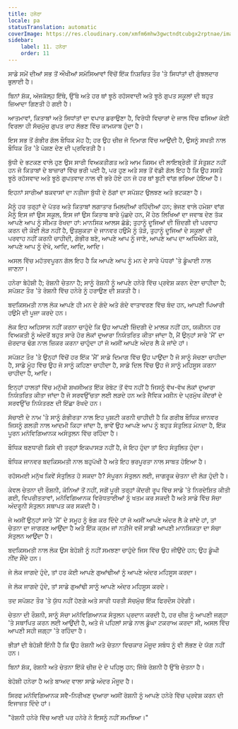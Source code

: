 ```yaml
---
title: ਹਨੇਰਾ
locale: pa
statusTranslation: automatic
coverImage: https://res.cloudinary.com/xmfm6mhw3gwctndtcubgx2rptnae/image/upload/v1741354419/small_cover_la_gran_rebelion_28716e29d2.webp
sidebar:
    label: 11. ਹਨੇਰਾ
    order: 11
---
```

ਸਾਡੇ ਸਮੇਂ ਦੀਆਂ ਸਭ ਤੋਂ ਔਖੀਆਂ ਸਮੱਸਿਆਵਾਂ ਵਿੱਚੋਂ ਇੱਕ ਨਿਸ਼ਚਿਤ ਤੌਰ 'ਤੇ ਸਿਧਾਂਤਾਂ ਦੀ ਗੁੰਝਲਦਾਰ ਭੁਲਾਈ ਹੈ।

ਬਿਨਾਂ ਸ਼ੱਕ, ਅੱਜਕੱਲ੍ਹ ਇੱਥੇ, ਉੱਥੇ ਅਤੇ ਹਰ ਥਾਂ ਝੂਠੇ ਰਹੱਸਵਾਦੀ ਅਤੇ ਝੂਠੇ ਗੁਪਤ ਸਕੂਲਾਂ ਦੀ ਬਹੁਤ ਜ਼ਿਆਦਾ ਗਿਣਤੀ ਹੋ ਗਈ ਹੈ।

ਆਤਮਾਵਾਂ, ਕਿਤਾਬਾਂ ਅਤੇ ਸਿਧਾਂਤਾਂ ਦਾ ਵਪਾਰ ਡਰਾਉਣਾ ਹੈ, ਵਿਰੋਧੀ ਵਿਚਾਰਾਂ ਦੇ ਜਾਲ ਵਿੱਚ ਫਸਿਆ ਕੋਈ ਵਿਰਲਾ ਹੀ ਸੱਚਮੁੱਚ ਗੁਪਤ ਰਾਹ ਲੱਭਣ ਵਿੱਚ ਕਾਮਯਾਬ ਹੁੰਦਾ ਹੈ।

ਇਸ ਸਭ ਤੋਂ ਗੰਭੀਰ ਗੱਲ ਬੌਧਿਕ ਮੋਹ ਹੈ; ਹਰ ਉਹ ਚੀਜ਼ ਜੋ ਦਿਮਾਗ ਵਿੱਚ ਆਉਂਦੀ ਹੈ, ਉਸਨੂੰ ਸਖਤੀ ਨਾਲ ਬੌਧਿਕ ਤੌਰ 'ਤੇ ਪੋਸ਼ਣ ਦੇਣ ਦੀ ਪ੍ਰਵਿਰਤੀ ਹੈ।

ਬੁੱਧੀ ਦੇ ਭਟਕਣ ਵਾਲੇ ਹੁਣ ਉਸ ਸਾਰੀ ਵਿਅਕਤੀਗਤ ਅਤੇ ਆਮ ਕਿਸਮ ਦੀ ਲਾਇਬ੍ਰੇਰੀ ਤੋਂ ਸੰਤੁਸ਼ਟ ਨਹੀਂ ਹਨ ਜੋ ਕਿਤਾਬਾਂ ਦੇ ਬਾਜ਼ਾਰਾਂ ਵਿੱਚ ਭਰੀ ਪਈ ਹੈ, ਪਰ ਹੁਣ ਅਤੇ ਸਭ ਤੋਂ ਵੱਡੀ ਗੱਲ ਇਹ ਹੈ ਕਿ ਉਹ ਸਸਤੇ ਝੂਠੇ ਰਹੱਸਵਾਦ ਅਤੇ ਝੂਠੇ ਗੁਪਤਵਾਦ ਨਾਲ ਵੀ ਭਰੇ ਹੋਏ ਹਨ ਜੋ ਹਰ ਥਾਂ ਬੂਟੀ ਵਾਂਗ ਭਰਿਆ ਹੋਇਆ ਹੈ।

ਇਹਨਾਂ ਸਾਰੀਆਂ ਬਕਵਾਸਾਂ ਦਾ ਨਤੀਜਾ ਬੁੱਧੀ ਦੇ ਠੱਗਾਂ ਦਾ ਸਪੱਸ਼ਟ ਉਲਝਣ ਅਤੇ ਭਟਕਣਾ ਹੈ।

ਮੈਨੂੰ ਹਰ ਤਰ੍ਹਾਂ ਦੇ ਪੱਤਰ ਅਤੇ ਕਿਤਾਬਾਂ ਲਗਾਤਾਰ ਮਿਲਦੀਆਂ ਰਹਿੰਦੀਆਂ ਹਨ; ਭੇਜਣ ਵਾਲੇ ਹਮੇਸ਼ਾ ਵਾਂਗ ਮੈਨੂੰ ਇਸ ਜਾਂ ਉਸ ਸਕੂਲ, ਇਸ ਜਾਂ ਉਸ ਕਿਤਾਬ ਬਾਰੇ ਪੁੱਛਦੇ ਹਨ, ਮੈਂ ਹੇਠ ਲਿਖਿਆਂ ਦਾ ਜਵਾਬ ਦੇਣ ਤੱਕ ਆਪਣੇ ਆਪ ਨੂੰ ਸੀਮਤ ਰੱਖਦਾ ਹਾਂ: ਮਾਨਸਿਕ ਆਲਸ ਛੱਡੋ; ਤੁਹਾਨੂੰ ਦੂਜਿਆਂ ਦੀ ਜ਼ਿੰਦਗੀ ਦੀ ਪਰਵਾਹ ਕਰਨ ਦੀ ਕੋਈ ਲੋੜ ਨਹੀਂ ਹੈ, ਉਤਸੁਕਤਾ ਦੇ ਜਾਨਵਰ ਹਉਮੈ ਨੂੰ ਤੋੜੋ, ਤੁਹਾਨੂੰ ਦੂਜਿਆਂ ਦੇ ਸਕੂਲਾਂ ਦੀ ਪਰਵਾਹ ਨਹੀਂ ਕਰਨੀ ਚਾਹੀਦੀ, ਗੰਭੀਰ ਬਣੋ, ਆਪਣੇ ਆਪ ਨੂੰ ਜਾਣੋ, ਆਪਣੇ ਆਪ ਦਾ ਅਧਿਐਨ ਕਰੋ, ਆਪਣੇ ਆਪ ਨੂੰ ਦੇਖੋ, ਆਦਿ, ਆਦਿ, ਆਦਿ।

ਅਸਲ ਵਿੱਚ ਮਹੱਤਵਪੂਰਨ ਗੱਲ ਇਹ ਹੈ ਕਿ ਆਪਣੇ ਆਪ ਨੂੰ ਮਨ ਦੇ ਸਾਰੇ ਪੱਧਰਾਂ 'ਤੇ ਡੂੰਘਾਈ ਨਾਲ ਜਾਣਨਾ।

ਹਨੇਰਾ ਬੇਹੋਸ਼ੀ ਹੈ; ਰੋਸ਼ਨੀ ਚੇਤਨਾ ਹੈ; ਸਾਨੂੰ ਰੋਸ਼ਨੀ ਨੂੰ ਆਪਣੇ ਹਨੇਰੇ ਵਿੱਚ ਪ੍ਰਵੇਸ਼ ਕਰਨ ਦੇਣਾ ਚਾਹੀਦਾ ਹੈ; ਸਪੱਸ਼ਟ ਤੌਰ 'ਤੇ ਰੋਸ਼ਨੀ ਵਿੱਚ ਹਨੇਰੇ ਨੂੰ ਹਰਾਉਣ ਦੀ ਸ਼ਕਤੀ ਹੈ।

ਬਦਕਿਸਮਤੀ ਨਾਲ ਲੋਕ ਆਪਣੇ ਹੀ ਮਨ ਦੇ ਗੰਦੇ ਅਤੇ ਗੰਦੇ ਵਾਤਾਵਰਣ ਵਿੱਚ ਬੰਦ ਹਨ, ਆਪਣੀ ਪਿਆਰੀ ਹਉਮੈ ਦੀ ਪੂਜਾ ਕਰਦੇ ਹਨ।

ਲੋਕ ਇਹ ਅਹਿਸਾਸ ਨਹੀਂ ਕਰਨਾ ਚਾਹੁੰਦੇ ਕਿ ਉਹ ਆਪਣੀ ਜ਼ਿੰਦਗੀ ਦੇ ਮਾਲਕ ਨਹੀਂ ਹਨ, ਯਕੀਨਨ ਹਰ ਵਿਅਕਤੀ ਨੂੰ ਅੰਦਰੋਂ ਬਹੁਤ ਸਾਰੇ ਹੋਰ ਲੋਕਾਂ ਦੁਆਰਾ ਨਿਯੰਤਰਿਤ ਕੀਤਾ ਜਾਂਦਾ ਹੈ, ਮੈਂ ਉਨ੍ਹਾਂ ਸਾਰੇ 'ਮੈਂ' ਦਾ ਜ਼ੋਰਦਾਰ ਢੰਗ ਨਾਲ ਜ਼ਿਕਰ ਕਰਨਾ ਚਾਹੁੰਦਾ ਹਾਂ ਜੋ ਅਸੀਂ ਆਪਣੇ ਅੰਦਰ ਲੈ ਕੇ ਜਾਂਦੇ ਹਾਂ।

ਸਪੱਸ਼ਟ ਤੌਰ 'ਤੇ ਉਨ੍ਹਾਂ ਵਿੱਚੋਂ ਹਰ ਇੱਕ 'ਮੈਂ' ਸਾਡੇ ਦਿਮਾਗ ਵਿੱਚ ਉਹ ਪਾਉਂਦਾ ਹੈ ਜੋ ਸਾਨੂੰ ਸੋਚਣਾ ਚਾਹੀਦਾ ਹੈ, ਸਾਡੇ ਮੂੰਹ ਵਿੱਚ ਉਹ ਜੋ ਸਾਨੂੰ ਕਹਿਣਾ ਚਾਹੀਦਾ ਹੈ, ਸਾਡੇ ਦਿਲ ਵਿੱਚ ਉਹ ਜੋ ਸਾਨੂੰ ਮਹਿਸੂਸ ਕਰਨਾ ਚਾਹੀਦਾ ਹੈ, ਆਦਿ।

ਇਨ੍ਹਾਂ ਹਾਲਤਾਂ ਵਿੱਚ ਮਨੁੱਖੀ ਸ਼ਖਸੀਅਤ ਇੱਕ ਰੋਬੋਟ ਤੋਂ ਵੱਧ ਨਹੀਂ ਹੈ ਜਿਸਨੂੰ ਵੱਖ-ਵੱਖ ਲੋਕਾਂ ਦੁਆਰਾ ਨਿਯੰਤਰਿਤ ਕੀਤਾ ਜਾਂਦਾ ਹੈ ਜੋ ਸਰਵਉੱਚਤਾ ਲਈ ਲੜਦੇ ਹਨ ਅਤੇ ਜੈਵਿਕ ਮਸ਼ੀਨ ਦੇ ਪ੍ਰਮੁੱਖ ਕੇਂਦਰਾਂ ਦੇ ਸਰਵਉੱਚ ਨਿਯੰਤਰਣ ਦੀ ਇੱਛਾ ਰੱਖਦੇ ਹਨ।

ਸੱਚਾਈ ਦੇ ਨਾਮ 'ਤੇ ਸਾਨੂੰ ਗੰਭੀਰਤਾ ਨਾਲ ਇਹ ਪੁਸ਼ਟੀ ਕਰਨੀ ਚਾਹੀਦੀ ਹੈ ਕਿ ਗਰੀਬ ਬੌਧਿਕ ਜਾਨਵਰ ਜਿਸਨੂੰ ਗਲਤੀ ਨਾਲ ਆਦਮੀ ਕਿਹਾ ਜਾਂਦਾ ਹੈ, ਭਾਵੇਂ ਉਹ ਆਪਣੇ ਆਪ ਨੂੰ ਬਹੁਤ ਸੰਤੁਲਿਤ ਮੰਨਦਾ ਹੈ, ਇੱਕ ਪੂਰਨ ਮਨੋਵਿਗਿਆਨਕ ਅਸੰਤੁਲਨ ਵਿੱਚ ਰਹਿੰਦਾ ਹੈ।

ਬੌਧਿਕ ਥਣਧਾਰੀ ਕਿਸੇ ਵੀ ਤਰ੍ਹਾਂ ਇਕਪਾਸੜ ਨਹੀਂ ਹੈ, ਜੇ ਇਹ ਹੁੰਦਾ ਤਾਂ ਇਹ ਸੰਤੁਲਿਤ ਹੁੰਦਾ।

ਬੌਧਿਕ ਜਾਨਵਰ ਬਦਕਿਸਮਤੀ ਨਾਲ ਬਹੁਪੱਖੀ ਹੈ ਅਤੇ ਇਹ ਭਰਪੂਰਤਾ ਨਾਲ ਸਾਬਤ ਹੋਇਆ ਹੈ।

ਰਹੱਸਮਈ ਮਨੁੱਖ ਕਿਵੇਂ ਸੰਤੁਲਿਤ ਹੋ ਸਕਦਾ ਹੈ? ਸੰਪੂਰਨ ਸੰਤੁਲਨ ਲਈ, ਜਾਗਰੂਕ ਚੇਤਨਾ ਦੀ ਲੋੜ ਹੁੰਦੀ ਹੈ।

ਕੇਵਲ ਚੇਤਨਾ ਦੀ ਰੌਸ਼ਨੀ, ਕੋਨਿਆਂ ਤੋਂ ਨਹੀਂ, ਸਗੋਂ ਪੂਰੀ ਤਰ੍ਹਾਂ ਕੇਂਦਰੀ ਰੂਪ ਵਿੱਚ ਸਾਡੇ 'ਤੇ ਨਿਰਦੇਸ਼ਿਤ ਕੀਤੀ ਗਈ, ਵਿਪਰੀਤਤਾਵਾਂ, ਮਨੋਵਿਗਿਆਨਕ ਵਿਰੋਧਤਾਈਆਂ ਨੂੰ ਖਤਮ ਕਰ ਸਕਦੀ ਹੈ ਅਤੇ ਸਾਡੇ ਵਿੱਚ ਸੱਚਾ ਅੰਦਰੂਨੀ ਸੰਤੁਲਨ ਸਥਾਪਤ ਕਰ ਸਕਦੀ ਹੈ।

ਜੇ ਅਸੀਂ ਉਨ੍ਹਾਂ ਸਾਰੇ 'ਮੈਂ' ਦੇ ਸਮੂਹ ਨੂੰ ਭੰਗ ਕਰ ਦਿੰਦੇ ਹਾਂ ਜੋ ਅਸੀਂ ਆਪਣੇ ਅੰਦਰ ਲੈ ਕੇ ਜਾਂਦੇ ਹਾਂ, ਤਾਂ ਚੇਤਨਾ ਦਾ ਜਾਗਰਣ ਆਉਂਦਾ ਹੈ ਅਤੇ ਇੱਕ ਕ੍ਰਮ ਜਾਂ ਨਤੀਜੇ ਵਜੋਂ ਸਾਡੀ ਆਪਣੀ ਮਾਨਸਿਕਤਾ ਦਾ ਸੱਚਾ ਸੰਤੁਲਨ ਆਉਂਦਾ ਹੈ।

ਬਦਕਿਸਮਤੀ ਨਾਲ ਲੋਕ ਉਸ ਬੇਹੋਸ਼ੀ ਨੂੰ ਨਹੀਂ ਸਮਝਣਾ ਚਾਹੁੰਦੇ ਜਿਸ ਵਿੱਚ ਉਹ ਜੀਉਂਦੇ ਹਨ; ਉਹ ਡੂੰਘੀ ਨੀਂਦ ਸੌਂਦੇ ਹਨ।

ਜੇ ਲੋਕ ਜਾਗਦੇ ਹੁੰਦੇ, ਤਾਂ ਹਰ ਕੋਈ ਆਪਣੇ ਗੁਆਂਢੀਆਂ ਨੂੰ ਆਪਣੇ ਅੰਦਰ ਮਹਿਸੂਸ ਕਰਦਾ।

ਜੇ ਲੋਕ ਜਾਗਦੇ ਹੁੰਦੇ, ਤਾਂ ਸਾਡੇ ਗੁਆਂਢੀ ਸਾਨੂੰ ਆਪਣੇ ਅੰਦਰ ਮਹਿਸੂਸ ਕਰਦੇ।

ਤਦ ਸਪੱਸ਼ਟ ਤੌਰ 'ਤੇ ਯੁੱਧ ਨਹੀਂ ਹੋਣਗੇ ਅਤੇ ਸਾਰੀ ਧਰਤੀ ਸੱਚਮੁੱਚ ਇੱਕ ਫਿਰਦੌਸ ਹੋਵੇਗੀ।

ਚੇਤਨਾ ਦੀ ਰੌਸ਼ਨੀ, ਸਾਨੂੰ ਸੱਚਾ ਮਨੋਵਿਗਿਆਨਕ ਸੰਤੁਲਨ ਪ੍ਰਦਾਨ ਕਰਦੀ ਹੈ, ਹਰ ਚੀਜ਼ ਨੂੰ ਆਪਣੀ ਜਗ੍ਹਾ 'ਤੇ ਸਥਾਪਿਤ ਕਰਨ ਲਈ ਆਉਂਦੀ ਹੈ, ਅਤੇ ਜੋ ਪਹਿਲਾਂ ਸਾਡੇ ਨਾਲ ਡੂੰਘਾ ਟਕਰਾਅ ਕਰਦਾ ਸੀ, ਅਸਲ ਵਿੱਚ ਆਪਣੀ ਸਹੀ ਜਗ੍ਹਾ 'ਤੇ ਰਹਿੰਦਾ ਹੈ।

ਭੀੜਾਂ ਦੀ ਬੇਹੋਸ਼ੀ ਇੰਨੀ ਹੈ ਕਿ ਉਹ ਰੋਸ਼ਨੀ ਅਤੇ ਚੇਤਨਾ ਵਿਚਕਾਰ ਮੌਜੂਦ ਸਬੰਧ ਨੂੰ ਵੀ ਲੱਭਣ ਦੇ ਯੋਗ ਨਹੀਂ ਹਨ।

ਬਿਨਾਂ ਸ਼ੱਕ, ਰੋਸ਼ਨੀ ਅਤੇ ਚੇਤਨਾ ਇੱਕੋ ਚੀਜ਼ ਦੇ ਦੋ ਪਹਿਲੂ ਹਨ; ਜਿੱਥੇ ਰੋਸ਼ਨੀ ਹੈ ਉੱਥੇ ਚੇਤਨਾ ਹੈ।

ਬੇਹੋਸ਼ੀ ਹਨੇਰਾ ਹੈ ਅਤੇ ਬਾਅਦ ਵਾਲਾ ਸਾਡੇ ਅੰਦਰ ਮੌਜੂਦ ਹੈ।

ਸਿਰਫ ਮਨੋਵਿਗਿਆਨਕ ਸਵੈ-ਨਿਰੀਖਣ ਦੁਆਰਾ ਅਸੀਂ ਰੋਸ਼ਨੀ ਨੂੰ ਆਪਣੇ ਹਨੇਰੇ ਵਿੱਚ ਪ੍ਰਵੇਸ਼ ਕਰਨ ਦੀ ਇਜਾਜ਼ਤ ਦਿੰਦੇ ਹਾਂ।

"ਰੋਸ਼ਨੀ ਹਨੇਰੇ ਵਿੱਚ ਆਈ ਪਰ ਹਨੇਰੇ ਨੇ ਇਸਨੂੰ ਨਹੀਂ ਸਮਝਿਆ।"

